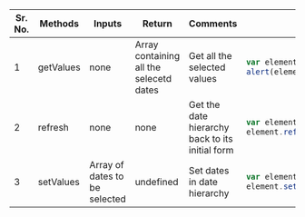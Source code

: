<table>
<thead>
<tr>
<th>Sr. No.</th>
<th>Methods</th>
<th width="120px">Inputs</th>
<th width="120px">Return</th>
<th width="150px">Comments</th>
<th width="470px">Examples</th>
</tr>
</thead>
<tbody>
<tr>
<td>1</td>
<td>getValues</td>
<td>none</td>
<td>Array containing all the selecetd dates</td>
<td>Get all the selected values</td>
<td>

```javascript
var element = document.getElementById("idOfElement");
alert(element.getValues());
```

</td>
</tr>
<tr>
<td>2</td>
<td>refresh</td>
<td>none</td>
<td>none</td>
<td>Get the date hierarchy back to its initial form</td>
<td>

```javascript
var element = document.getElementById("idOfElement");
element.refresh();
```

</td>
</tr>
<tr>
<td>3</td>
<td>setValues</td>
<td>Array of dates to be selected</td>
<td>undefined</td>
<td>Set dates in date hierarchy</td>
<td>

```javascript
var element = document.getElementById("idOfElement");
element.setValues(["2/1/2020", "2/5/2020", "11/6/2020"]);
```

</td>
</tr>
</tbody>
</table>